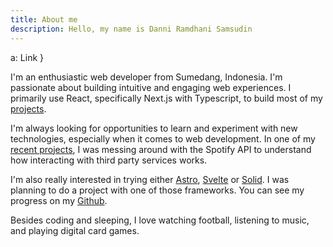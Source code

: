```yaml
---
title: About me
description: Hello, my name is Danni Ramdhani Samsudin
---
```



  a: Link
}

I'm an enthusiastic web developer from Sumedang, Indonesia. I'm passionate about building intuitive and engaging web experiences. I primarily use React, specifically Next.js with Typescript, to build most of my [projects](/projects). 

I'm always looking for opportunities to learn and experiment with new technologies, especially when it comes to web development. In one of my [recent projects](/projects), I was messing around with the Spotify API to understand how interacting with third party services works.

I'm also really interested in trying either [Astro](https://astro.build), [Svelte](https://svelte.dev) or [Solid](https://solidjs.com). I was planning to do a project with one of those frameworks. You can see my progress on my [Github](https://github.com/dannrs).

Besides coding and sleeping, I love watching football, listening to music, and playing digital card games.
